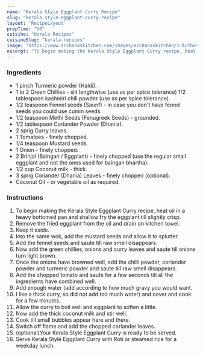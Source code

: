 ---
name: "Kerala Style Eggplant Curry Recipe"
slug: "kerala-style-eggplant-curry-recipe"
layout: 'RecipeLayout'
prepTime: "50"
cuisine: "Kerala Recipes"
cuisineSlug: "kerala-recipes"
image: "https://www.archanaskitchen.com/images/archanaskitchen/1-Author/Donna_George/Homestyle_Eggplant_Curry__Kerala_Style.jpg"
excerpt: "To begin making the Kerala Style Eggplant Curry recipe, heat oil in a heavy bottomed pan and shallow fry the eggplant till slightly crisp"
---

### Ingredients

- 1 pinch Turmeric powder (Haldi).
- 1 to 2 Green Chillies - slit lengthwise (use as per spice tolerance) 1/2 tablespoon kashmiri chili powder (use as per spice tolerance).
- 1/2 teaspoon Fennel seeds (Saunf) - in case you don't have fennel seeds you could use cumin seeds.
- 1/2 teaspoon Methi Seeds (Fenugreek Seeds) - grounded.
- 1/2 tablespoon Coriander Powder (Dhania).
- 2 sprig Curry leaves.
- 1 Tomatoes - finely chopped.
- 1/4 teaspoon Mustard seeds.
- 1 Onion - finely chopped.
- 2 Brinjal (Baingan / Eggplant) - finely chopped (use the regular small eggplant and not the ones used for baingan bhartha).
- 1/2 cup Coconut milk - thick.
- 3 sprig Coriander (Dhania) Leaves - finely chopped (optional).
- Coconut Oil - or vegetable oil as required.

### Instructions

1. To begin making the Kerala Style Eggplant Curry recipe, heat oil in a heavy bottomed pan and shallow fry the eggplant till slightly crisp.
1. Remove the fried eggplant from the oil and drain on kitchen towel.
1. Keep it aside.
1. Into the same wok, add the mustard seeds and allow it to splutter.
1. Add the fennel seeds and saute till raw smell disappears.
1. Now add the green chillies, onions and curry leaves and saute till onions turn light brown.
1. Once the onions have browned well, add the chilli powder, coriander powder and turmeric powder and saute till raw smell disappears.
1. Add the chopped tomato and saute for a few seconds till all the ingredients have combined well.
1. Add enough water (add according to how much gravy you would want.
1. I like a thick curry, so did not add too much water) and cover and cook for a few minutes.
1. Allow the curry to boil well and eggplant to soften a little.
1. Now add the thick coconut milk and stir well.
1. Cook till small bubbles appear here and there.
1. Switch off flame and add the chopped coriander leaves.
1. (optional)Your Kerala Style Eggplant Curry is ready to be served.
1. Serve Kerala Style Eggplant Curry with Roti or steamed rice for a weekday lunch.
